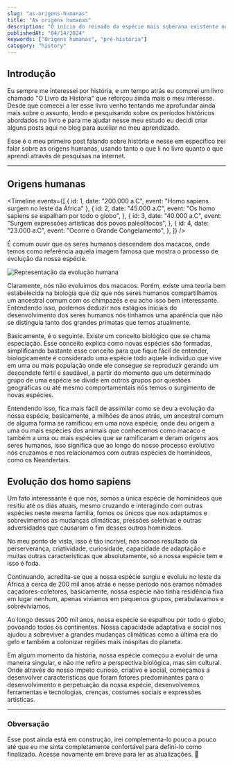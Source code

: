 ```yaml
---
slug: "as-origens-humanas"
title: "As origens humanas"
description: "O início do reinado da espécie mais soberana existente no planeta terra."
publishedAt: "04/14/2024"
keywords: ["Origens humanas", "pré-história"]
category: "history"
---
```


## Introdução

Eu sempre me interessei por história, e um tempo atrás eu comprei um livro chamado "O Livro da História" que reforçou ainda mais o meu interesse. Desde que comecei a ler esse livro venho tentando me aprofundar ainda mais sobre o assunto, lendo e pesquisando sobre os períodos históricos abordados no livro e para me ajudar nesse meu estudo eu decidi criar alguns posts aqui no blog para auxiliar no meu aprendizado.

Esse é o meu primeiro post falando sobre história e nesse em especifico irei falar sobre as origens humanas, usando tanto o que li no livro quanto o que aprendi através de pesquisas na internet.

---

## Origens humanas

<Timeline
  events={[
    { id: 1, date: "200.000 a.C", event: "Homo sapiens surgem no leste da África" },
    {
      id: 2,
      date: "45.000 a.C",
      event: "Os homo sapiens se espalham por todo o globo",
    },
    {
      id: 3,
      date: "40.000 a.C",
      event: "Surgem expressões artisticas dos povos paleolítocos",
    },
    {
      id: 4,
      date: "23.000 a.C",
      event: "Ocorre o Grande Congelamento",
    },
  ]}
/>

É comum ouvir que os seres humanos descendem dos macacos, onde temos como referência aquela imagem famosa que mostra o processo de evolução da nossa espécie.

<Image
  src="https://res.cloudinary.com/adstrito/image/upload/v1713135839/Site%20pessoal/Blog%20images/feuslalwrql9i0i6qvjs.jpg"
  alt="Representação da evolução humana"
  height={1300}
  width={865}
  thumbnailUrl="https://res.cloudinary.com/adstrito/image/upload/c_thumb,w_200,g_face/v1713135839/Site%20pessoal/Blog%20images/feuslalwrql9i0i6qvjs.jpg"
/>

Claramente, nós não evoluimos dos macacos. Porém, existe uma teoria bem estabelecida na biologia que diz que nós seres humanos compartilhamos um ancestral comum com os chimpazés e eu acho isso bem interessante. Entendendo isso, podemos deduzir nos estágios iniciais do desenvolvimento dos seres humanos nós tinhamos uma aparência que não se distinguia tanto dos grandes primatas que temos atualmente.

Basicamente, é o seguinte. Existe um conceito biológico que se chama especiação. Esse conceito explica como novas espécies são formadas, simplificando bastante esse conceito para que fique fácil de entender, biologicamente é considerado uma espécie todo aquele individuo que vive em uma ou mais população onde ele consegue se reproduzir gerando um descendete fértil e saudável, a partir do momento que um determinado grupo de uma espécie se divide em outros grupos por questões geográficas ou até mesmo comportamentais nós temos o surgimento de novas espécies.

Entendendo isso, fica mais fácil de assimilar como se deu a evolução da nossa espécie, basicamente, a milhões de anos atrás, um ancestral comum de alguma forma se ramificou em uma nova espécie, onde deu origem a uma ou mais espécies dos animais que conhecemos como macaco e também a uma ou mais espécies que se ramificaram e deram origens aos seres humanos, isso significa que ao longo do nosso processo evolutivo nós cruzamos e nos relacionamos com outras espécies de hominideos, como os Neandertais.

## Evolução dos homo sapiens

Um fato interessante é que nós, somos a única espécie de hominideos que resitiu até os dias atuais, mesmo cruzando e interagindo com outras espécies neste mesma familia, fomos os únicos que nos adaptamos e sobrevimemos as mudanças climáticas, pressões seletivas e outras adversidades que causaram o fim desses outros hominideos.

No meu ponto de vista, isso é tão incrível, nós somos resultado da perserverança, criatividade, curiosidade, capacidade de adaptação e muitas outras caracteristicas que absolutamente, só a nossa espécie tem e isso é foda.

Continuando, acredita-se que a nossa espécie surgiu e evoluiu no leste da África a cerca de 200 mil anos atrás e nesse período nós eramos nômades caçadores-coletores, basicamente, nossa espécie não tinha residência fixa em lugar nenhum, apenas viviamos em pequenos grupos, perabulavamos e sobreviviamos.

Ao longo desses 200 mil anos, nossa espécie se espalhou por todo o globo, povoando todos os continentes. Nossa capacidade adaptativa e social nos ajudou a sobreviver a grandes mudanças climáticas como a última era do gelo e também a colonizar regiões mais inóspitas do planeta.

Em algum momento da história, nossa espécie começou a evoluir de uma maneira singular, e não me refiro a perspectiva biológica, mas sim cultural. Onde através do nosso impeto curioso, criativo e social, começamos a desenvolver caracteristicas que foram fotores predominantes para o desenvolvimento e perpetuação da nossa espécie, desenvolvemos ferramentas e tecnologias, crenças, costumes sociais e expressões artisticas.

---

### Obversação

Esse post ainda está em construção, irei complementa-lo pouco a pouco até que eu me sinta completamente confortável para defini-lo como finalizado. Acesse novamente em breve para ler as atualizações. 🚀
